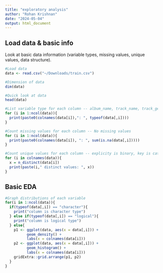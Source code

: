 ```yaml
---
title: "exploratory analysis"
author: "Rohan Krishnan"
date: "2024-05-04"
output: html_document
---
```


## Load data & basic info

Look at basic data information (variable types, missing values, unique values, data structure).

```r
#Load data
data <- read.csv("~/Downloads/train.csv")

#Dimension of data
dim(data)

#Quick look at data
head(data)

#List variable type for each column -- album_name, track_name, track_genre are characters
for (i in 1:ncol(data)){
  print(paste0(colnames(data[i]),": ", typeof(data[,i])))
}

#Count missing values for each column -- No missing values
for (i in 1:ncol(data)){
  print(paste0(colnames(data[i]), ": ", sum(is.na(data[,i]))))
}

#Count unique values for each column -- explicity is binary, key is categorical, mode is binary, time_signature is categorical, track_genre is categorical 
for (i in colnames(data)){
  x = n_distinct(data[i])
  print(paste(i," distinct values: ", x))
}
```

## Basic EDA

```r
#Graph distributions of each variable
for(i in 1:ncol(data)){
  if(typeof(data[,i]) == "character"){
    print("column is character type")
  } else if(typeof(data[,i]) == "logical"){
    print("column is logical type")
  } else{
    p1 <- ggplot(data, aes(x = data[,i])) + 
          geom_density() + 
          labs(x = colnames(data[i]))
    p2 <- ggplot(data, aes(x = data[,i])) + 
          geom_histogram() + 
          labs(x = colnames(data[i]))
    gridExtra::grid.arrange(p1, p2)
  }
}
```
